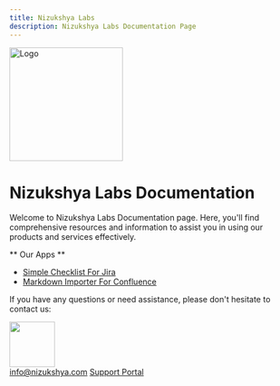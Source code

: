 ```yaml
---
title: Nizukshya Labs
description: Nizukshya Labs Documentation Page
---
```


<Image src="/assets/logo.png" alt="Logo" height="200" width="200" />

<h1 style={{textAlign: 'center'}}>Nizukshya Labs Documentation</h1>
<p style={{textAlign: 'center'}}>Welcome to Nizukshya Labs Documentation page. Here, you'll find comprehensive resources and information to assist you in using our products and services effectively. </p>

** Our Apps **
- [Simple Checklist For Jira](/simple-checklist)
- [Markdown Importer For Confluence](/markdown-importer)

<p> If you have any questions or need assistance, please don't hesitate to contact us: </p>

<div style={{
  color: 'orange',
  display: 'flex',
  alignItems: 'center',
  gap: 10,
  }}>
  <div><img src="https://nizukshya.com/nizukshya.png" width="80"/></div>
  <div style={{margin:0, padding:0, display: 'flex', flexDirection: 'column' }}>
    <a href="mailto:info@nizukshya.com">info@nizukshya.com</a>
    <a href="https://nizukshya.atlassian.net/servicedesk/customer/portals">Support Portal</a>
  </div>
</div>
